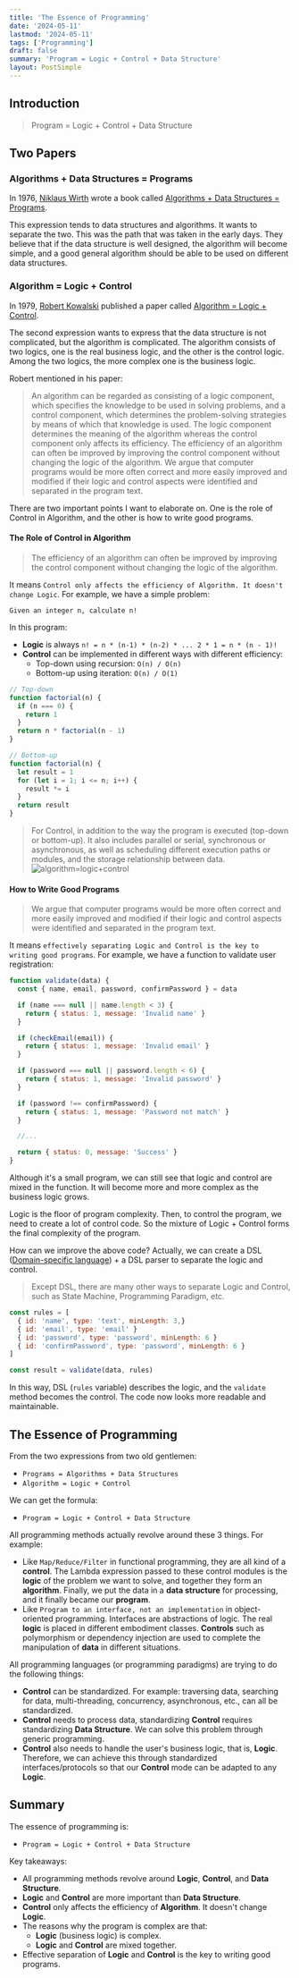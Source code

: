 ```yaml
---
title: 'The Essence of Programming'
date: '2024-05-11'
lastmod: '2024-05-11'
tags: ['Programming']
draft: false
summary: 'Program = Logic + Control + Data Structure'
layout: PostSimple
---
```


## Introduction

> Program = Logic + Control + Data Structure

<TOCInline toc={props.toc} exclude="Introduction" />

## Two Papers

### Algorithms + Data Structures = Programs

In 1976, [Niklaus Wirth](https://en.wikipedia.org/wiki/Niklaus_Wirth) wrote a book called [Algorithms + Data Structures = Programs](https://en.wikipedia.org/wiki/Algorithms_%2B_Data_Structures_%3D_Programs).

This expression tends to data structures and algorithms. It wants to separate the two. This was the path that was taken in the early days. They believe that if the data structure is well designed, the algorithm will become simple, and a good general algorithm should be able to be used on different data structures.

### Algorithm = Logic + Control

In 1979, [Robert Kowalski](https://en.wikipedia.org/wiki/Robert_Kowalski) published a paper called [Algorithm = Logic + Control](https://www.doc.ic.ac.uk/~rak/papers/algorithm%20=%20logic%20+%20control.pdf).

The second expression wants to express that the data structure is not complicated, but the algorithm is complicated. The algorithm consists of two logics, one is the real business logic, and the other is the control logic. Among the two logics, the more complex one is the business logic.

Robert mentioned in his paper:

> An algorithm can be regarded as consisting of a logic component, which specifies the knowledge to be used in solving problems, and a control component, which determines the problem-solving strategies by means of which that knowledge is used. The logic component determines the meaning of the algorithm whereas the control component only affects its efficiency. The efficiency of an algorithm can often be improved by improving the control component without changing the logic of the algorithm. We argue that computer programs would be more often correct and more easily improved and modified if their logic and control aspects were identified and separated in the program text.

There are two important points I want to elaborate on. One is the role of Control in Algorithm, and the other is how to write good programs.

#### The Role of Control in Algorithm

> The efficiency of an algorithm can often be improved by improving the control component without changing the logic of the algorithm.

It means `Control only affects the efficiency of Algorithm. It doesn't change Logic`. For example, we have a simple problem:

```plain
Given an integer n, calculate n!
```

In this program:

- **Logic** is always `n! = n * (n-1) * (n-2) * ... 2 * 1 = n * (n - 1)!`
- **Control** can be implemented in different ways with different efficiency:
  - Top-down using recursion: `O(n) / O(n)`
  - Bottom-up using iteration: `O(n) / O(1)`

```javascript
// Top-down
function factorial(n) {
  if (n === 0) {
    return 1
  }
  return n * factorial(n - 1)
}

// Bottom-up
function factorial(n) {
  let result = 1
  for (let i = 1; i <= n; i++) {
    result *= i
  }
  return result
}
```

> For Control, in addition to the way the program is executed (top-down or bottom-up). It also includes parallel or serial, synchronous or asynchronous, as well as scheduling different execution paths or modules, and the storage relationship between data.
> ![algorithm=logic+control](/static/images/the-essence-of-programming/algorithm=logic+control.png)

#### How to Write Good Programs

> We argue that computer programs would be more often correct and more easily improved and modified if their logic and control aspects were identified and separated in the program text.

It means `effectively separating Logic and Control is the key to writing good programs`. For example, we have a function to validate user registration:

```javascript
function validate(data) {
  const { name, email, password, confirmPassword } = data

  if (name === null || name.length < 3) {
    return { status: 1, message: 'Invalid name' }
  }

  if (checkEmail(email)) {
    return { status: 1, message: 'Invalid email' }
  }

  if (password === null || password.length < 6) {
    return { status: 1, message: 'Invalid password' }
  }

  if (password !== confirmPassword) {
    return { status: 1, message: 'Password not match' }
  }

  //...

  return { status: 0, message: 'Success' }
}
```

Although it's a small program, we can still see that logic and control are mixed in the function. It will become more and more complex as the business logic grows.

Logic is the floor of program complexity. Then, to control the program, we need to create a lot of control code. So the mixture of Logic + Control forms the final complexity of the program.

How can we improve the above code? Actually, we can create a DSL ([Domain-specific language](https://en.wikipedia.org/wiki/Domain-specific_language)) + a DSL parser to separate the logic and control.

> Except DSL, there are many other ways to separate Logic and Control, such as State Machine, Programming Paradigm, etc.

```javascript
const rules = [
  { id: 'name', type: 'text', minLength: 3,}
  { id: 'email', type: 'email' }
  { id: 'password', type: 'password', minLength: 6 }
  { id: 'confirmPassword', type: 'password', minLength: 6 }
]

const result = validate(data, rules)
```

In this way, DSL (`rules` variable) describes the logic, and the `validate` method becomes the control. The code now looks more readable and maintainable.

## The Essence of Programming

From the two expressions from two old gentlemen:

- `Programs = Algorithms + Data Structures`
- `Algorithm = Logic + Control`

We can get the formula:

- `Program = Logic + Control + Data Structure`

All programming methods actually revolve around these 3 things. For example:

- Like `Map/Reduce/Filter` in functional programming, they are all kind of a **control**. The Lambda expression passed to these control modules is the **logic** of the problem we want to solve, and together they form an **algorithm**. Finally, we put the data in a **data structure** for processing, and it finally became our **program**.
- Like `Program to an interface, not an implementation` in object-oriented programming. Interfaces are abstractions of logic. The real **logic** is placed in different embodiment classes. **Controls** such as polymorphism or dependency injection are used to complete the manipulation of **data** in different situations.

All programming languages (or programming paradigms) are trying to do the following things:

- **Control** can be standardized. For example: traversing data, searching for data, multi-threading, concurrency, asynchronous, etc., can all be standardized.
- **Control** needs to process data, standardizing **Control** requires standardizing **Data Structure**. We can solve this problem through generic programming.
- **Control** also needs to handle the user's business logic, that is, **Logic**. Therefore, we can achieve this through standardized interfaces/protocols so that our **Control** mode can be adapted to any **Logic**.

## Summary

The essence of programming is:

- `Program = Logic + Control + Data Structure`

Key takeaways:

- All programming methods revolve around **Logic**, **Control**, and **Data Structure**.
- **Logic** and **Control** are more important than **Data Structure**.
- **Control** only affects the efficiency of **Algorithm**. It doesn't change **Logic**.
- The reasons why the program is complex are that:
  - **Logic** (business logic) is complex.
  - **Logic** and **Control** are mixed together.
- Effective separation of **Logic** and **Control** is the key to writing good programs.
